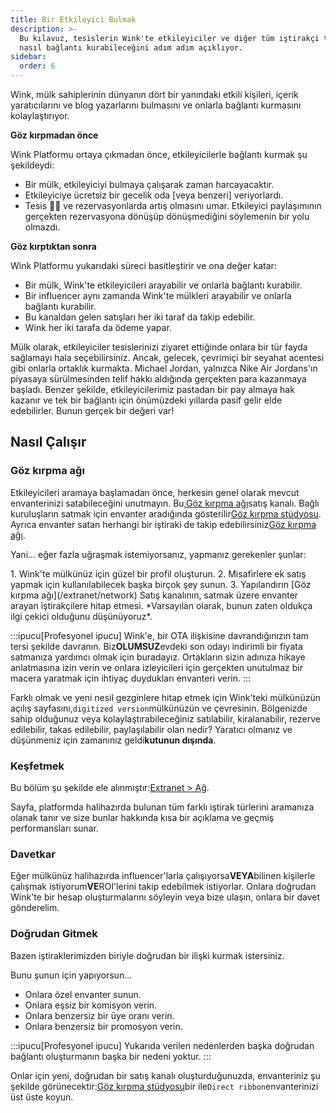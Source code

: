 ```yaml
---
title: Bir Etkileyici Bulmak
description: >-
  Bu kılavuz, tesislerin Wink'te etkileyiciler ve diğer tüm iştirakçi türleriyle
  nasıl bağlantı kurabileceğini adım adım açıklıyor.
sidebar:
  order: 6
---
```


Wink, mülk sahiplerinin dünyanın dört bir yanındaki etkili kişileri, içerik yaratıcılarını ve blog yazarlarını bulmasını ve onlarla bağlantı kurmasını kolaylaştırıyor.

**Göz kırpmadan önce**

Wink Platformu ortaya çıkmadan önce, etkileyicilerle bağlantı kurmak şu şekildeydi:

* Bir mülk, etkileyiciyi bulmaya çalışarak zaman harcayacaktır.
* Etkileyiciye ücretsiz bir gecelik oda \[veya benzeri] veriyorlardı.
* Tesis 🤞🏻 ve rezervasyonlarda artış olmasını umar. Etkileyici paylaşımının gerçekten rezervasyona dönüşüp dönüşmediğini söylemenin bir yolu olmazdı.

**Göz kırptıktan sonra**

Wink Platformu yukarıdaki süreci basitleştirir ve ona değer katar:

* Bir mülk, Wink'te etkileyicileri arayabilir ve onlarla bağlantı kurabilir.
* Bir influencer aynı zamanda Wink'te mülkleri arayabilir ve onlarla bağlantı kurabilir.
* Bu kanaldan gelen satışları her iki taraf da takip edebilir.
* Wink her iki tarafa da ödeme yapar.

Mülk olarak, etkileyiciler tesislerinizi ziyaret ettiğinde onlara bir tür fayda sağlamayı hala seçebilirsiniz.
Ancak, gelecek, çevrimiçi bir seyahat acentesi gibi onlarla ortaklık kurmakta.
Michael Jordan, yalnızca Nike Air Jordans'ın piyasaya sürülmesinden telif hakkı aldığında gerçekten para kazanmaya başladı.
Benzer şekilde, etkileyicilerimiz pastadan bir pay almaya hak kazanır ve tek bir bağlantı için önümüzdeki yıllarda pasif gelir elde edebilirler. Bunun gerçek bir değeri var!

## Nasıl Çalışır

### Göz kırpma ağı

Etkileyicileri aramaya başlamadan önce, herkesin genel olarak mevcut envanterinizi satabileceğini unutmayın.
Bu,[Göz kırpma ağı](/extranet/network)satış kanalı.
Bağlı kuruluşların satmak için envanter aradığında gösterilir[Göz kırpma stüdyosu](/studio/what-is-studio).
Ayrıca envanter satan herhangi bir iştiraki de takip edebilirsiniz[Göz kırpma ağı](/extranet/network).

Yani... eğer fazla uğraşmak istemiyorsanız, yapmanız gerekenler şunlar:

<Steps>
  1. Wink'te mülkünüz için güzel bir profil oluşturun.
  2. Misafirlere ek satış yapmak için kullanılabilecek başka birçok şey sunun.
  3. Yapılandırın [Göz kırpma ağı](/extranet/network) Satış kanalının, satmak üzere envanter arayan iştirakçilere hitap etmesi. *Varsayılan olarak, bunun zaten oldukça ilgi çekici olduğunu düşünüyoruz*.
</Steps>


:::ipucu\[Profesyonel ipucu]
Wink'e, bir OTA ilişkisine davrandığınızın tam tersi şekilde davranın. Biz**OLUMSUZ**evdeki son odayı indirimli bir fiyata satmanıza yardımcı olmak için buradayız.
Ortakların sizin adınıza hikaye anlatmasına izin verin ve onlara izleyicileri için gerçekten unutulmaz bir macera yaratmak için ihtiyaç duydukları envanteri verin.
:::

Farklı olmak ve yeni nesil gezginlere hitap etmek için Wink'teki mülkünüzün açılış sayfasını,`digitized version`mülkünüzün ve çevresinin.
Bölgenizde sahip olduğunuz veya kolaylaştırabileceğiniz satılabilir, kiralanabilir, rezerve edilebilir, takas edilebilir, paylaşılabilir olan nedir? Yaratıcı olmanız ve düşünmeniz için zamanınız geldi**kutunun dışında**.

### Keşfetmek

Bu bölüm şu şekilde ele alınmıştır:[Extranet > Ağ](/extranet/network/#explore-network).

Sayfa, platformda halihazırda bulunan tüm farklı iştirak türlerini aramanıza olanak tanır ve size bunlar hakkında kısa bir açıklama ve geçmiş performansları sunar.

### Davetkar

Eğer mülkünüz halihazırda influencer'larla çalışıyorsa**VEYA**bilinen kişilerle çalışmak istiyorum**VE**ROI'lerini takip edebilmek istiyorlar.
Onlara doğrudan Wink'te bir hesap oluşturmalarını söyleyin veya bize ulaşın, onlara bir davet gönderelim.

### Doğrudan Gitmek

Bazen iştiraklerimizden biriyle doğrudan bir ilişki kurmak istersiniz.

Bunu şunun için yapıyorsun...

* Onlara özel envanter sunun.
* Onlara eşsiz bir komisyon verin.
* Onlara benzersiz bir üye oranı verin.
* Onlara benzersiz bir promosyon verin.

:::ipucu\[Profesyonel ipucu]
Yukarıda verilen nedenlerden başka doğrudan bağlantı oluşturmanın başka bir nedeni yoktur.
:::

Onlar için yeni, doğrudan bir satış kanalı oluşturduğunuzda, envanteriniz şu şekilde görünecektir:[Göz kırpma stüdyosu](/studio/what-is-studio)bir ile`Direct ribbon`envanterinizi üst üste koyun.

